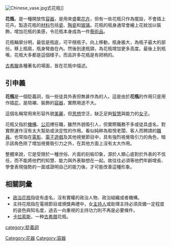 [[File:Chinese_vase.jpg|right]]式花瓶]]

'''花瓶'''，是一種開放性[[容器|容器]]，是用來盛載[[花卉|花卉]]，但有一些花瓶只作為擺設，不會插上花卉。製造花瓶的[[材料|材料]]包括[[瓷|瓷]]、[[陶瓷|陶瓷]]和[[玻璃|玻璃]]。花瓶的瓶身通常會繪上花紋加以裝飾，增加花瓶的美感，令花瓶本身成為一件[[藝術品|藝術品]]。

花瓶輪廓分明，最低是瓶底，可平穩瓶子。向上移動，瓶身脹大，為瓶子最大的部份。移上瓶肩，瓶身彎曲在內。然後到達瓶頸，為花瓶增加更多高度。最後上到瓶嘴，花瓶大多都是這個樣子。而且許多花瓶是有把柄的。

[[古希臘|古希臘]]各種著名的場面，皆在花瓶中描述。

==引申義==
'''花瓶'''是一個貶義詞，指一些徒具外表但無甚作為的人。這是由於'''花瓶'''的作用只是用作插[[花|花]]，是陪襯、裝飾的[[容器|容器]]，實際用途不大。

這個名稱常用來形容外貌[[美麗|美麗]]，但[[思想|思想]]空泛，缺乏足夠[[智慧|智慧]]與能力的[[女子|女子]]。

花瓶又指於[[機構|機構]]、[[公司|公司]]裡任職，雖然外貌吸引人，但實際職務不多或徒具虛名，對實際運作沒有太大幫助或決定性的作用。看似純粹為取悅老闆、客人而聘請的[[職員|職員]]。也常指在[[電影|電影]]、[[電子遊戲|電子遊戲]]及其他視覺節目中，具有強烈視覺吸引力的角色，暗示該角色除了增加視覺吸引力之外，在其他方面上沒有太大作用。

整體來說，它是受限於一種世俗、片面的刻板印象，源於人類心底對於外表的不信任，而不能將他們的知慧、能力與外表聯想在一起。故往往必須等他們年齡增長、學會表現強勢的一面或證明自己的能力後，才可能改善這種形象。

==相關詞彙==
*[[政治花瓶|政治花瓶]]指徒有虛名，沒有實權的政治人物、政治組織或者機構。
*主持花瓶指在電視節目或頒獎典禮中，女[[主持人|主持人]]或助理主持必須具備一定程度的姿色與知名度，過去一向重視的主持功力則不再是必要條件。
*[[卡拉索斯|卡拉索斯]]，一种[[古希腊|古希腊]]花瓶。

{{commonscat|Vases}}

{{Authority control}}

[[Category:花器|Category:花器]]
[[Category:容器|Category:容器]]
[[category:貶義詞|category:貶義詞]]